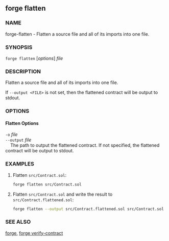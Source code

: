 
## forge flatten

### NAME

forge-flatten - Flatten a source file and all of its imports into one file.

### SYNOPSIS

`forge flatten` [*options*] _file_

### DESCRIPTION

Flatten a source file and all of its imports into one file.

If `--output <FILE>` is not set, then the flattened contract will be output to stdout.

### OPTIONS

#### Flatten Options

`-o` _file_  
`--output` _file_  
&nbsp;&nbsp;&nbsp;&nbsp;The path to output the flattened contract. If not specified, the flattened contract will be output to stdout.

<ProjectOptions />

<CommonOptions />

### EXAMPLES

1. Flatten `src/Contract.sol`:

   ```sh
   forge flatten src/Contract.sol
   ```

2. Flatten `src/Contract.sol` and write the result to `src/Contract.flattened.sol`:
   ```sh
   forge flatten --output src/Contract.flattened.sol src/Contract.sol
   ```

### SEE ALSO

[forge](/forge/reference/forge.mdx), [forge verify-contract](/forge/reference/forge-verify-contract.mdx)
